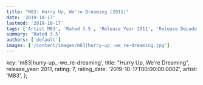 ```yaml
---
title: "M83: Hurry Up, We're Dreaming (2011)"
date: '2019-10-17'
lastmod: '2019-10-17'
tags: ['Artist M83', 'Rated 3.5', 'Release Year 2011', 'Release Decade 2010']
summary: 'Rated 3.5'
authors: ['default']
images: ['/content/images/m83|hurry-up_-we_re-dreaming.jpg']
---
```


  key: 'm83|hurry-up_-we_re-dreaming',
  title: "Hurry Up, We're Dreaming",
  release_year: 2011,
  rating: 7,
  rating_date: '2019-10-17T00:00:00.000Z',
  artist: 'M83',
};

<MusicRating data={data} />

